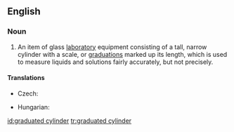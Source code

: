 ==English==
{{wikipedia}}

===Noun===
{{en-noun|sg=[[graduated]] [[cylinder]]}}

# {{context|chemistry}} An item of glass [[laboratory]] equipment consisting of a tall, narrow cylinder with a scale, or [[graduations]] marked up its length, which is used to measure liquids and solutions fairly accurately, but not precisely.

====Translations====
{{trans-top|laboratory equipment}}
* Czech: {{t-|cs|odměrný válec|m}}
{{trans-mid}}
* Hungarian: {{t|hu|mérőhenger}}
{{trans-bottom}}

[[id:graduated cylinder]]
[[tr:graduated cylinder]]